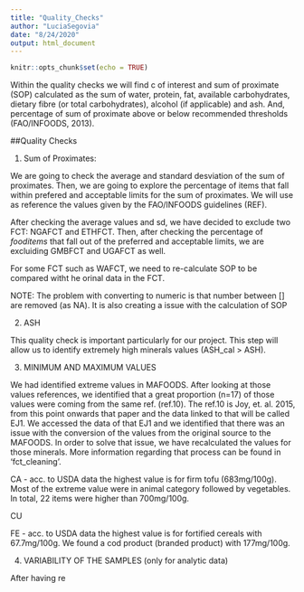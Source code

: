 ```yaml
---
title: "Quality_Checks"
author: "LuciaSegovia"
date: "8/24/2020"
output: html_document
---
```


```r
knitr::opts_chunk$set(echo = TRUE)
```


Within the quality checks we will find c of interest and sum of proximate (SOP) calculated as the sum of water, protein, fat, available carbohydrates, dietary fibre (or total carbohydrates), alcohol (if applicable) and ash. And, percentage of sum of proximate above or below recommended thresholds (FAO/INFOODS, 2013).


##Quality Checks

 1) Sum of Proximates:
 
 We are going to check the average and standard desviation of the sum of proximates. Then, we are going to explore the percentage of items that fall within prefered and acceptable limits for the sum of proximates. We will use as reference the values given by the FAO/INFOODS guidelines (REF). 
 
 
After checking the average values and sd, we have decided to exclude two FCT: NGAFCT and ETHFCT. Then, after checking the percentage of *fooditems* that fall out of the preferred and acceptable limits, we are excluiding GMBFCT and UGAFCT as well. 

For some FCT such as WAFCT, we need to re-calculate SOP to be compared witht he orinal data in the FCT.

NOTE: The problem with converting to numeric is that number between [] are removed (as NA). It is also creating a issue with the calculation of SOP

 2) ASH 
 
This quality check is important particularly for our project. This step will allow us to identify extremely high minerals values (ASH_cal > ASH). 

 3) MINIMUM AND MAXIMUM VALUES 
 
We had identified extreme values in MAFOODS. After looking at those values references, we identified that a great proportion (n=17) of those values were coming from the same ref. (ref.10). The ref.10 is Joy, et. al. 2015, from this point onwards that paper and the data linked to that will be called EJ1. We accessed the data of that EJ1 and we identified that there was an issue with the conversion of the values from the original source to the MAFOODS. In order to solve that issue, we have recalculated the values for those minerals. More information regarding that process can be found in 'fct_cleaning'. 

CA - acc. to USDA data the highest value is for firm tofu (683mg/100g). Most of the extreme value were in animal category followed by vegetables. In total, 22 items were higher than 700mg/100g. 

CU

FE - acc. to USDA data the highest value is for fortified cereals with 67.7mg/100g. We found a cod product (branded product) with 177mg/100g. 
 
 4) VARIABILITY OF THE SAMPLES (only for analytic data)
 
After having re
 
 
